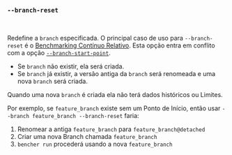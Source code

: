 ### `--branch-reset`

<br />

Redefine a `branch` especificada.
O principal caso de uso para `--branch-reset` é o [Benchmarking Contínuo Relativo][benchmarking contínuo relativo].
Esta opção entra em conflito com a opção [`--branch-start-point`][ponto de início da branch].

- Se `branch` não existir, ela será criada.
- Se `branch` já existir, a versão antiga da `branch` será renomeada
  e uma nova `branch` será criada.

Quando uma nova `branch` é criada ela não terá dados históricos ou Limites.

Por exemplo, se `feature_branch` existe sem um Ponto de Início,
então usar `--branch feature_branch --branch-reset`
faria:

1. Renomear a antiga `feature_branch` para `feature_branch@detached`
2. Criar uma nova Branch chamada `feature_branch`
3. `bencher run` procederá usando a nova `feature_branch`

[benchmarking contínuo relativo]: /pt/docs/how-to/track-benchmarks/#relative-continuous-benchmarking

[ponto de início da branch]: #--branch-start-point-branch